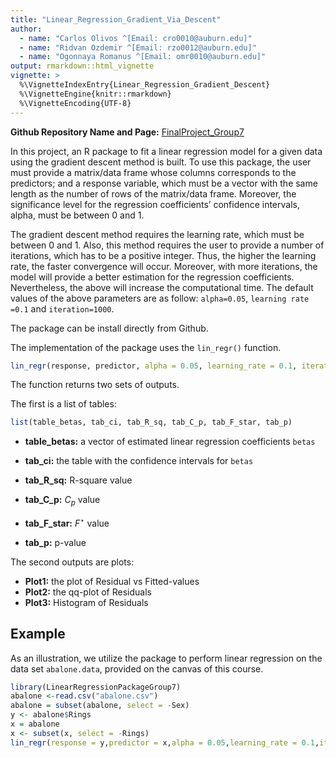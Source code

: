 ```yaml
---
title: "Linear_Regression_Gradient_Via_Descent"
author:
  - name: "Carlos Olivos ^[Email: cro0010@auburn.edu]"
  - name: "Ridvan Ozdemir ^[Email: rzo0012@auburn.edu]"
  - name: "Ogonnaya Romanus ^[Email: omr0010@auburn.edu]"
output: rmarkdown::html_vignette
vignette: >
  %\VignetteIndexEntry{Linear_Regression_Gradient_Descent}
  %\VignetteEngine{knitr::rmarkdown}
  %\VignetteEncoding{UTF-8}
---
```

**Github Repository Name and Page:**  [FinalProject_Group7]( https://au-r-programming.github.io/FinalProject_Group7/)




In this project, an R package to fit a linear regression model for a given data using the gradient descent method is built. To use this package, the user must provide a matrix/data frame whose columns corresponds to the predictors; and a response variable, which must be a vector with the same length as the number of rows of the matrix/data frame. Moreover, the significance level for the regression coefficients' confidence intervals, alpha, must be between 0 and 1.

The gradient descent method requires the learning rate, which must be between 0 and 1. Also, this method requires the user to provide a number of iterations, which has to be a positive integer. Thus, the higher the learning rate, the faster convergence will occur. Moreover, with more iterations, the model will provide a better estimation for the regression coefficients. Nevertheless, the above will increase the computational time. The default values of the above parameters are as follow:  `alpha=0.05`, `learning rate =0.1` and `iteration=1000`.

The package can be install directly from Github.


The implementation of the package uses the `lin_regr()` function.

```r
lin_regr(response, predictor, alpha = 0.05, learning_rate = 0.1, iterations = 1000)
```


The function returns two sets of outputs.

 The first is a list of tables: 
```r
list(table_betas, tab_ci, tab_R_sq, tab_C_p, tab_F_star, tab_p)
```

* **table_betas:** a vector of estimated linear regression coefficients `betas`

* **tab_ci:** the table with the confidence intervals for `betas`

* **tab_R_sq:** R-square value

* **tab_C_p:** $C_p$ value

* **tab_F_star:** $F^{\star}$ value

* **tab_p:** p-value

The second outputs are plots:

* **Plot1:** the plot of Residual vs Fitted-values
* **Plot2:** the qq-plot of Residuals
* **Plot3:** Histogram of Residuals


## Example
As an illustration, we utilize the package to perform linear regression on the data set `abalone.data`, provided on the canvas of this course.

```r
library(LinearRegressionPackageGroup7)
abalone <-read.csv("abalone.csv")
abalone = subset(abalone, select = -Sex)
y <- abalone$Rings
x = abalone
x <- subset(x, select = -Rings)
lin_regr(response = y,predictor = x,alpha = 0.05,learning_rate = 0.1,iterations = 10000)
```
